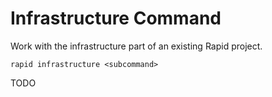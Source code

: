 # Infrastructure Command

Work with the infrastructure part of an existing Rapid project.

```
rapid infrastructure <subcommand>
```

TODO
